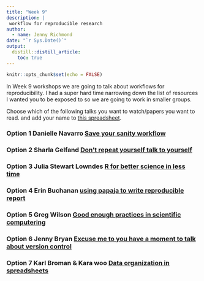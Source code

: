 ```yaml
---
title: "Week 9"
description: |
 workflow for reproducible research
author:
  - name: Jenny Richmond
date: "`r Sys.Date()`"
output:
  distill::distill_article:
    toc: true
---
```


```r
knitr::opts_chunk$set(echo = FALSE)
```

In Week 9 workshops we are going to talk about workflows for reproducibility. I had a super hard time narrowing down the list of resources I wanted you to be exposed to so we are going to work in smaller groups. 

Choose which of the following talks you want to watch/papers you want to read. and add your name to [this spreadsheet](https://docs.google.com/spreadsheets/d/15bQvQGFmaHqUlmGXzpkIc-wvhkqZu5pjhXTLKRsG43s/edit?usp=sharing).

### Option 1 Danielle Navarro [Save your sanity workflow](https://thebox.unsw.edu.au/92F645F0-1184-11EA-918EDA956A25D116)

### Option 2 Sharla Gelfand [Don't repeat yourself talk to yourself](https://www.rstudio.com/resources/rstudioconf-2020/don-t-repeat-yourself-talk-to-yourself-repeated-reporting-in-the-r-universe/)


### Option 3 Julia Stewart Lowndes [R for better science in less time](https://www.youtube.com/watch?v=Z8PqwFPqn6Y)

### Option 4 Erin Buchanan [using papaja to write reproducible report](https://youtu.be/I_HW5Rraqg8)

### Option 5 Greg Wilson [Good enough practices in scientific computering](https://drive.google.com/open?id=1UYeGaalYXIA2fuMN_q_BIoP0mqypoO56)

### Option 6 Jenny Bryan [Excuse me to you have a moment to talk about version control](https://drive.google.com/file/d/1FENix84Mc6QjhNsR5ukNDY5Q3GY66GKE/view?usp=sharing)

### Option 7 Karl Broman & Kara woo [Data organization in spreadsheets](https://drive.google.com/open?id=1wSlp4IVsmCvs20OtJuZIR-8NL_BP6oIE)
